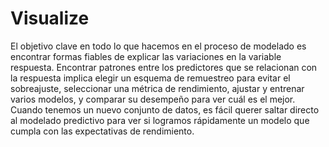 # Visualize {#sec-visualize .unnumbered}

El objetivo clave en todo lo que hacemos en el proceso de modelado es encontrar
formas fiables de explicar las variaciones en la variable respuesta. Encontrar
patrones entre los predictores que se relacionan con la respuesta implica
elegir un esquema de remuestreo para evitar el sobreajuste, seleccionar una
métrica de rendimiento, ajustar y entrenar varios modelos, y comparar su
desempeño para ver cuál es el mejor. Cuando tenemos un nuevo conjunto de datos,
es fácil querer saltar directo al modelado predictivo para ver si logramos
rápidamente un modelo que cumpla con las expectativas de rendimiento. 